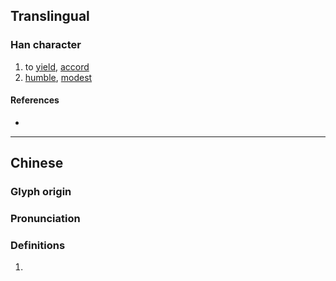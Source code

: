 {{character info}}
==Translingual==

===Han character===
{{Han char|rn=61|rad=心|as=10|sn=14|four=12333|canj=NFP|ids=⿱孫心}}

# to [[yield]], [[accord]]
# [[humble]], [[modest]]

====References====
* {{Han ref|kx=0396.460|dkj=11023|dj=0735.330|hdz=42335.050|uh=613B|ud=24891|bh=E1D2|bd=57810}}

----

==Chinese==
{{zh-forms|s=𢙏}}

===Glyph origin===
{{Han etym}}

===Pronunciation===
{{zh-pron
|m=xùn
|c=seon3
|mc=y
|oc=y
|ma=
|cat=v,a
}}

===Definitions===
{{zh-hanzi}}

# {{rfdef|zh}}